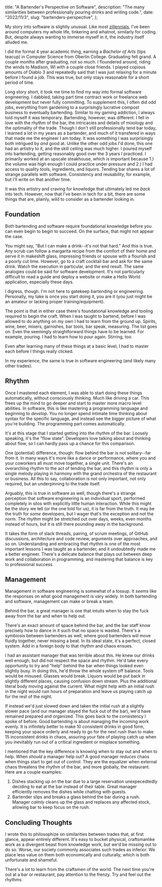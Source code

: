   title: "A Bartender's Perspective on Software",
  description:
    "The many similarities between professionally pouring drinks and writing code.",
  date: "2022/11/3",
  slug: "bartenders-perspective",
};

My story into software is slightly unusual. Like most [zillennials](https://www.urbandictionary.com/define.php?term=Zillennial), I've been around computers my whole life, tinkering and whatnot, similarly for coding. But, despite always wanting to immerse myself in it, the industry itself alluded me.

I did the formal 4 year academic thing, earning a _Bachelor of Arts_ (tips teacup) in Computer Science from Oberlin College. Graduating felt grand. A couple months after graduating, not so much. I floundered around, riding the winds to Madison, WI with a couple close friends. I played copious amounts of Diablo 3 and repeatedly said that I was just relaxing for a minute before I found a job. This was true, but only stays reasonable for a short period of time.

Long story short, it took me time to find my way into formal software engineering. I dabbled, taking part time contract work or freelance web development but never fully committing. To supplement this, I often did odd jobs, everything from gardening to a surprisingly lucrative compost business to eventually bartending. Similar to my gaming addiction, I always told myself it was temporary. Bartending, however, was different. I fell in love with the rhythm of the bar, the intricacies and details of mixology and the optimality of the trade. Though I don't still professionally tend bar today, I learned a lot in my years as a bartender, and much of it transfered in ways that made me the engineer I am today. It was something I was surprisingly both intrigued by _and_ good at. Unlike the other odd jobs I'd done, this one had an artistry to it, and the skill ceiling was much higher. I poured myself into bartending, getting reasonably good over the 3 years I practiced. I primarily worked at an upscale steakhouse, which is important because 1.) the volume was high enough I could practice under pressure and 2.) I had access to quality tools, ingredients, and liquors. Tending bar shares a lot of strange parallels with software. Consistency and reusability, for example, but I'll write on that another time.

It was this artistry and craving for knowledge that ultimately led me _back_ into tech. However, now that I've been in tech for a bit, there are some things that are, plainly, wild to consider as a bartender looking in.

## Foundation

Both bartending and software require foundational knowledge before you can even begin to begin to succeed. On the surface, that might not appear the case.

You might say, "But I can make a drink--it's not that hard." And this is true. Any scrub can follow a margarita recipe from the comfort of their home and serve it in makeshift glass, impressing friends or spouse with a flourish and a poorly cut lime. However, go to a craft cocktail bar and ask for the same drink. Watch the execution in particular, and the end result. The same analogies could be said for software development. It's not particularly difficult to read a guide and deploy a website or make a Hello World application, especially these days.

I digress, though. I'm not here to gatekeep bartending or engineering. Personally, my take is once you start doing it, you are it (you just might be an amateur or lacking proper training/equipment).

The point is that in either case there's foundational knowledge and tooling required to begin the craft. When I was taught to bartend, before I was allowed to do anything on my own I had to learn from the ground up. Spirits, wine, beer, mixers, garnishes, bar tools, bar speak, measuring. The list goes on. Even the seemingly straightforward things have to be learned. For example, pouring. I had to learn how to _pour_ again. Stirring, too.

Even after learning many of these things at a basic level, I had to master each before I things really clicked.

In my experience, the same is true in software engineering (and likely many other trades).

## Rhythm

Once I mastered each element, I was able to start doing these things automatically, without consciously thinking. Much like driving a car. This frees up the mind to go deeper and start to master more macro level abilities. In software, this is like mastering a programming language and beginning to _develop_. You no longer spend intimate time thinking about syntax for the specific language, and instead see the bigger picture of what you're building. The programming part comes automatically.

It's at this stage that I started getting into the rhythm of the bar. Loosely speaking, it's the "flow state". Developers love talking about and thinking about flow, so I can hardly pass up a chance for this comparison.

One (potential) difference, though: flow behind the bar is not solitary--far from it. In many ways it's more like a dance or performance, where you and your coworkers all must move together, a single unit. There's an overarching rhythm to the act of tending the bar, and this rhythm is only a single melody playing in harmony with the grand orchestra of the restaurant or business. All this to say, collaboration is not only important, not only required, but an underpinning to the trade itself.

Arguably, this is true in software as well, though there's a strange perception that software engineering is an individual sport, performed completely in silos with explicitly little human interaction. While this might be the story we tell (or the one told for us), it is far from the truth. It may be the truth for _some_ developers, but I wager that's the exception and not the norm. The rhythm might be stretched out over days, weeks, even months instead of hours, but it is still there pounding away in the background.

It takes the form of slack threads, pairing, of scrum meetings, of GitHub discussions, architecture and code review, arguments over approaches, and so on. Understanding and embracing that rhythm is one of the most important lessons I was taught as a bartender, and it undoubtedly made me a better engineer. There's a delicate balance that plays out between deep work and collaboration in programming, and mastering that balance is key to professional success.

## Management

Management in software engineering is somewhat of a tossup. It _seems_ like the responses on what good management is vary widely. In both bartending and software, management can make or break a team.

Behind the bar, a great manager is one that intuits when to stay the fuck away from the bar and when to help out.

There's an exact amount of space behind the bar, and the bar staff know precisely how to dance in it such that no space is wasted. There's a symbiosis between bartenders as well, where good bartenders will move fluidly together, never missing a beat. In its ideal state, it's a perfect, closed system. Add in a foreign body to that rhythm and chaos ensues.

I had an assistant manager that was terrible about this. He knew our drinks well enough, but did not respect the space and rhythm. He'd take every opportunity to try and "help" behind the bar when things looked even slightly busy. In doing this, he'd throw the whole system off balance. Tools would be misused. Glasses would break. Liquors would be put back in slightly different places, causing confusion down stream. Plus the additional literal body moving against the current. What might help with an initial rush in the night would ruin hours of preparation and leave us playing catch up for the rest of the night.

If instead we'd just slowed down and taken the initial rush at a slightly slower pace (and our manager stayed the fuck out of the bar), we'd have remained prepared and organized. This goes back to the consistency I spoke of before. Good bartending is about managing the incoming work evenly. It is infinitely better to make 10 consistent drinks in good form, keeping your space orderly and ready to go for the next rush than to make 15 inconsistent drinks in chaos, assuring your fate of playing catch up when you inevitably run out of a critical ingredient or misplace something.

I mentioned that the key difference is knowing when to stay out and when to help. When _should_ a manager help out? A good manager _reduces_ chaos when things start to get out of control. They are the equalizer when external chaos threatens the rhythm of the bar, and more globally, the restaurant. Here are a couple examples:

1. Dishes stacking up on the bar due to a large reservation unexpecedtedly deciding to eat at the bar instead of their table. Great manager efficiently removes the dishes while chatting with guests.
2. Bartender slips and breaks a glass behind the bar during a rush. Manager _calmly_ cleans up the glass and replaces any affected stock, allowing bar to keep focus on the rush.

## Concluding Thoughts

I wrote this to philosophize on similarities between trades that, at first glance, appear entirely different. It's easy to bucket physical, craftsmanlike work as a divergent beast from knowledge work, but we'd be missing out to do so. Worse, our society commonly associates such trades as inferior. We place less value on them both economically and culturally, which is both unfortunate and shameful.

There's a lot to learn from the craftsmen of the world. The next time you're out at a bar or restaurant, pay attention to the frenzy. Try and feel out the rhythms.
